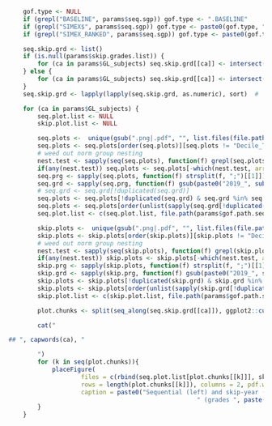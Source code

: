 
```r
	gof.type <- NULL
	if (grepl("BASELINE", params$seq.sgp)) gof.type <- ".BASELINE"
	if (grepl("SIMEX$", params$seq.sgp)) gof.type <- paste0(gof.type, ".SIMEX")
	if (grepl("SIMEX_RANKED", params$seq.sgp)) gof.type <- paste0(gof.type, ".RANKED_SIMEX")

	seq.skip.grd <- list()
	if (is.null(params$skip.grades.list)) {
		for (ca in params$GL_subjects) seq.skip.grd[[ca]] <- intersect(params$seq.grades, params$skip.grades)
	} else {
		for (ca in params$GL_subjects) seq.skip.grd[[ca]] <- intersect(params$seq.grades.list[[ca]] %w/o% "EOCT", params$skip.grades.list[[ca]] %w/o% "EOCT")
	}
	seq.skip.grd <- lapply(lapply(seq.skip.grd, as.numeric), sort)  #  make numeric for re-order when grades >= 10 present

	for (ca in params$GL_subjects) {
		seq.plot.list <- NULL
		skip.plot.list <- NULL

		seq.plots <-  unique(gsub(".png|.pdf", "", list.files(file.path(params$gof.path.seq[[1]], paste0(ca, ".2019", gof.type)))))
		seq.plots <- seq.plots[order(seq.plots)][seq.plots != "Decile_Tables"]
		# weed out norm group nesting
		nest.test <- sapply(seq(seq.plots), function(f) grepl(seq.plots[f], seq.plots[-f]))
		if(any(nest.test)) seq.plots <- seq.plots[-which(nest.test, arr.ind = TRUE)[,2]]
		seq.prg <- sapply(seq.plots, function(f) strsplit(f, ";")[[1]])
		seq.grd <- sapply(seq.prg, function(f) gsub(paste0("2019_", sub("MATHEMATICS", "MATH", ca), "_"), "", f[1]))
		# seq.grd <- seq.grd[!duplicated(seq.grd)]
		seq.plots <- seq.plots[!duplicated(seq.grd) & seq.grd %in% seq.skip.grd[[ca]]]  #  additional removal of dups needed for Utah
		seq.plots <- seq.plots[order(unlist(sapply(seq.grd[!duplicated(seq.grd)], as.numeric)))] # re-order for grades >= 10
		seq.plot.list <- c(seq.plot.list, file.path(params$gof.path.seq[[1]], paste0(ca, ".2019", gof.type), paste0(seq.plots[!is.na(seq.plots)], ".pdf")))

		skip.plots <-  unique(gsub(".png|.pdf", "", list.files(file.path(params$gof.path.skip[[1]], paste0(ca, ".2019", gof.type)))))
		skip.plots <- skip.plots[order(skip.plots)][skip.plots != "Decile_Tables"]
		# weed out norm group nesting
		nest.test <- sapply(seq(skip.plots), function(f) grepl(skip.plots[f], skip.plots[-f]))
		if(any(nest.test)) skip.plots <- skip.plots[-which(nest.test, arr.ind = TRUE)[,2]]
		skip.prg <- sapply(skip.plots, function(f) strsplit(f, ";")[[1]])
		skip.grd <- sapply(skip.prg, function(f) gsub(paste0("2019_", sub("MATHEMATICS", "MATH", ca), "_"), "", f[1]))
		skip.plots <- skip.plots[!duplicated(skip.grd) & skip.grd %in% seq.skip.grd[[ca]]]
		skip.plots <- skip.plots[order(unlist(sapply(skip.grd[!duplicated(skip.grd)], as.numeric)))] # re-order for grades >= 10
		skip.plot.list <- c(skip.plot.list, file.path(params$gof.path.skip[[1]], paste0(ca, ".2019", gof.type), paste0(skip.plots[!is.na(skip.plots)], ".pdf")))

		plot.chunks <- split(seq_along(seq.skip.grd[[ca]]), ggplot2::cut_interval(seq_along(seq.skip.grd[[ca]]), length=2))

		cat("

## ", capwords(ca), "

		")
		for (k in seq(plot.chunks)){
			placeFigure(
					files = c(rbind(seq.plot.list[plot.chunks[[k]]], skip.plot.list[plot.chunks[[k]]])),
					rows = length(plot.chunks[[k]]), columns = 2, pdf.width = 0.5,
					caption = paste0("Sequential (left) and skip-year (right) fit plots for ", capwords(sub("MATHEMATICS", "MATH", ca)),
													" (grades ", paste(seq.skip.grd[[ca]][plot.chunks[[k]]], collapse = " - "),")"))
		}
	}
```
